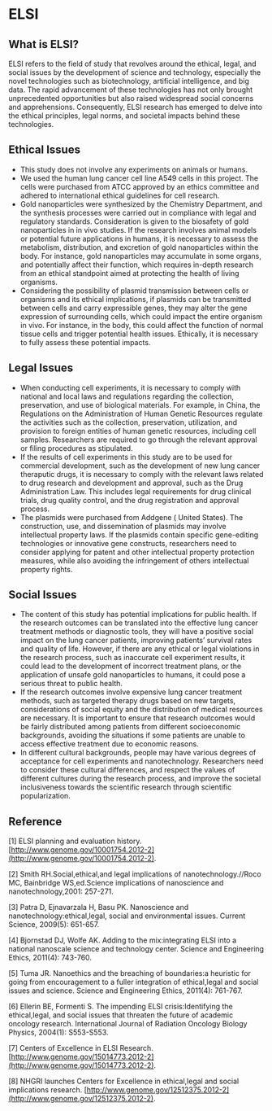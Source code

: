 # ELSI

## What is ELSI?

ELSI refers to the field of study that revolves around the ethical, legal, and social issues by the development of science and technology, especially the novel technologies such as biotechnology, artificial intelligence, and big data. The rapid advancement of these technologies has not only brought unprecedented opportunities but also raised widespread social concerns and apprehensions. Consequently, ELSI research has emerged to delve into the ethical principles, legal norms, and societal impacts behind these technologies.

## Ethical Issues

- This study does not involve any experiments on animals or humans.
- We used the human lung cancer cell line A549 cells in this project. The cells were purchased from ATCC approved by an ethics committee and adhered to international ethical guidelines for cell research.
- Gold nanoparticles were synthesized by the Chemistry Department, and the synthesis processes were carried out in compliance with legal and regulatory standards. Consideration is given to the biosafety of gold nanoparticles in in vivo studies. If the research involves animal models or potential future applications in humans, it is necessary to assess the metabolism, distribution, and excretion of gold nanoparticles within the body. For instance, gold nanoparticles may accumulate in some organs, and potentially affect their function, which requires in-depth research from an ethical standpoint aimed at protecting the health of living organisms.
- Considering the possibility of plasmid transmission between cells or organisms and its ethical implications, if plasmids can be transmitted between cells and carry expressible genes, they may alter the gene expression of surrounding cells, which could impact the entire organism in vivo. For instance, in the body, this could affect the function of normal tissue cells and trigger potential health issues. Ethically, it is necessary to fully assess these potential impacts.

## Legal Issues

- When conducting cell experiments, it is necessary to comply with national and local laws and regulations regarding the collection, preservation, and use of biological materials. For example, in China, the Regulations on the Administration of Human Genetic Resources regulate the activities such as the collection, preservation, utilization, and provision to foreign entities of human genetic resources, including cell samples. Researchers are required to go through the relevant approval or filing procedures as stipulated.
- If the results of cell experiments in this study are to be used for commercial development, such as the development of new lung cancer theraputic drugs, it is necessary to comply with the relevant laws related to drug research and development and approval, such as the Drug Administration Law. This includes legal requirements for drug clinical trials, drug quality control, and the drug registration and approval process.
- The plasmids were purchased from Addgene ( United States). The construction, use, and dissemination of plasmids may involve intellectual property laws. If the plasmids contain specific gene-editing technologies or innovative gene constructs, researchers need to consider applying for patent and other intellectual property protection measures, while also avoiding the infringement of others intellectual property rights.

## Social Issues

- The content of this study has potential implications for public health. If the research outcomes can be translated into the effective lung cancer treatment methods or diagnostic tools, they will have a positive social impact on the lung cancer patients, improving patients’ survival rates and quality of life. However, if there are any ethical or legal violations in the research process, such as inaccurate cell experiment results, it could lead to the development of incorrect treatment plans, or the application of unsafe gold nanoparticles to humans, it could pose a serious threat to public health.
- If the research outcomes involve expensive lung cancer treatment methods, such as targeted therapy drugs based on new targets, considerations of social equity and the distribution of medical resources are necessary. It is important to ensure that research outcomes would be fairly distributed among patients from different socioeconomic backgrounds, avoiding the situations if some patients are unable to access effective treatment due to economic reasons.
- In different cultural backgrounds, people may have various degrees of acceptance for cell experiments and nanotechnology. Researchers need to consider these cultural differences, and respect the values of different cultures during the research process, and improve the societal inclusiveness towards the scientific research through scientific popularization.

## Reference

[1] ELSI planning and evaluation history. [http://www.genome.gov/10001754.2012-2](http://www.genome.gov/10001754.2012-2).

[2] Smith RH.Social,ethical,and legal implications of nanotechnology.//Roco MC, Bainbridge WS,ed.Science implications of nanoscience and nanotechnology,2001: 257-271.

[3] Patra D, Ejnavarzala H, Basu PK. Nanoscience and nanotechnology:ethical,legal, social and environmental issues. Current Science, 2009(5): 651-657.

[4] Bjornstad DJ, Wolfe AK. Adding to the mix:integrating ELSI into a national nanoscale science and technology center. Science and Engineering Ethics, 2011(4): 743-760.

[5] Tuma JR. Nanoethics and the breaching of boundaries:a heuristic for going from encouragement to a fuller integration of ethical,legal and social issues and science. Science and Engineering Ethics, 2011(4): 761-767.

[6] Ellerin BE, Formenti S. The impending ELSI crisis:Identifying the ethical,legal, and social issues that threaten the future of academic oncology research. International Journal of Radiation Oncology Biology Physics, 2004(1): S553-S553.

[7] Centers of Excellence in ELSI Research. [http://www.genome.gov/15014773.2012-2](http://www.genome.gov/15014773.2012-2).

[8] NHGRI launches Centers for Excellence in ethical,legal and social implications research. [http://www.genome.gov/12512375.2012-2](http://www.genome.gov/12512375.2012-2).
